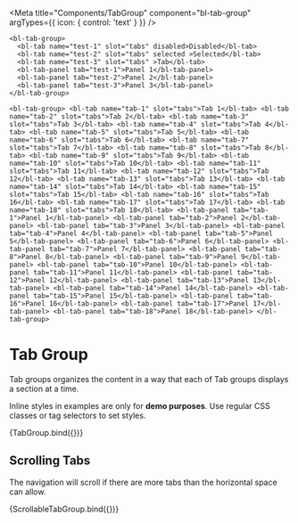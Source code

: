 
<Meta
  title="Components/TabGroup"
  component="bl-tab-group"
  argTypes={{
    icon: {
        control: 'text'
    }
  }}
/>

    <bl-tab-group>
      <bl-tab name="test-1" slot="tabs" disabled>Disabled</bl-tab>
      <bl-tab name="test-2" slot="tabs" selected >Selected</bl-tab>
      <bl-tab name="test-3" slot="tabs" >Tab</bl-tab>
      <bl-tab-panel tab="test-1">Panel 1</bl-tab-panel>
      <bl-tab-panel tab="test-2">Panel 2</bl-tab-panel>
      <bl-tab-panel tab="test-3">Panel 3</bl-tab-panel>
    </bl-tab-group>
  `
      <bl-tab-group>
        <bl-tab name="tab-1" slot="tabs">Tab 1</bl-tab>
        <bl-tab name="tab-2" slot="tabs">Tab 2</bl-tab>
        <bl-tab name="tab-3" slot="tabs">Tab 3</bl-tab>
        <bl-tab name="tab-4" slot="tabs">Tab 4</bl-tab>
        <bl-tab name="tab-5" slot="tabs">Tab 5</bl-tab>
        <bl-tab name="tab-6" slot="tabs">Tab 6</bl-tab>
        <bl-tab name="tab-7" slot="tabs">Tab 7</bl-tab>
        <bl-tab name="tab-8" slot="tabs">Tab 8</bl-tab>
        <bl-tab name="tab-9" slot="tabs">Tab 9</bl-tab>
        <bl-tab name="tab-10" slot="tabs">Tab 10</bl-tab>
        <bl-tab name="tab-11" slot="tabs">Tab 11</bl-tab>
        <bl-tab name="tab-12" slot="tabs">Tab 12</bl-tab>
        <bl-tab name="tab-13" slot="tabs">Tab 13</bl-tab>
        <bl-tab name="tab-14" slot="tabs">Tab 14</bl-tab>
        <bl-tab name="tab-15" slot="tabs">Tab 15</bl-tab>
        <bl-tab name="tab-16" slot="tabs">Tab 16</bl-tab>
        <bl-tab name="tab-17" slot="tabs">Tab 17</bl-tab>
        <bl-tab name="tab-18" slot="tabs">Tab 18</bl-tab>
        <bl-tab-panel tab="tab-1">Panel 1</bl-tab-panel>
        <bl-tab-panel tab="tab-2">Panel 2</bl-tab-panel>
        <bl-tab-panel tab="tab-3">Panel 3</bl-tab-panel>
        <bl-tab-panel tab="tab-4">Panel 4</bl-tab-panel>
        <bl-tab-panel tab="tab-5">Panel 5</bl-tab-panel>
        <bl-tab-panel tab="tab-6">Panel 6</bl-tab-panel>
        <bl-tab-panel tab="tab-7">Panel 7</bl-tab-panel>
        <bl-tab-panel tab="tab-8">Panel 8</bl-tab-panel>
        <bl-tab-panel tab="tab-9">Panel 9</bl-tab-panel>
        <bl-tab-panel tab="tab-10">Panel 10</bl-tab-panel>
        <bl-tab-panel tab="tab-11">Panel 11</bl-tab-panel>
        <bl-tab-panel tab="tab-12">Panel 12</bl-tab-panel>
        <bl-tab-panel tab="tab-13">Panel 13</bl-tab-panel>
        <bl-tab-panel tab="tab-14">Panel 14</bl-tab-panel>
        <bl-tab-panel tab="tab-15">Panel 15</bl-tab-panel>
        <bl-tab-panel tab="tab-16">Panel 16</bl-tab-panel>
        <bl-tab-panel tab="tab-17">Panel 17</bl-tab-panel>
        <bl-tab-panel tab="tab-18">Panel 18</bl-tab-panel>
      </bl-tab-group>
    `

# Tab Group
Tab groups organizes the content in a way that each of Tab groups displays a section at a time.

<bl-alert variant="warning" icon caption="Note">Inline styles in examples are only for **demo purposes**. Use regular CSS classes or tag selectors to set styles.</bl-alert>

<Canvas>
<Story name="Basic Usage">
    {TabGroup.bind({})}
  </Story>
</Canvas>

## Scrolling Tabs
The navigation will scroll if there are more tabs than the horizontal space can allow.

<Canvas>
<Story name="Scroll Usage">
    {ScrollableTabGroup.bind({})}
  </Story>
</Canvas>

